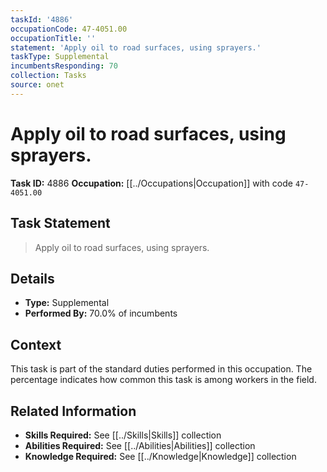 ```yaml
---
taskId: '4886'
occupationCode: 47-4051.00
occupationTitle: ''
statement: 'Apply oil to road surfaces, using sprayers.'
taskType: Supplemental
incumbentsResponding: 70
collection: Tasks
source: onet
---
```

# Apply oil to road surfaces, using sprayers.

**Task ID:** 4886
**Occupation:** [[../Occupations|Occupation]] with code `47-4051.00`

## Task Statement

> Apply oil to road surfaces, using sprayers.

## Details

- **Type:** Supplemental
- **Performed By:** 70.0% of incumbents

## Context

This task is part of the standard duties performed in this occupation. The percentage indicates how common this task is among workers in the field.

## Related Information

- **Skills Required:** See [[../Skills|Skills]] collection
- **Abilities Required:** See [[../Abilities|Abilities]] collection
- **Knowledge Required:** See [[../Knowledge|Knowledge]] collection
